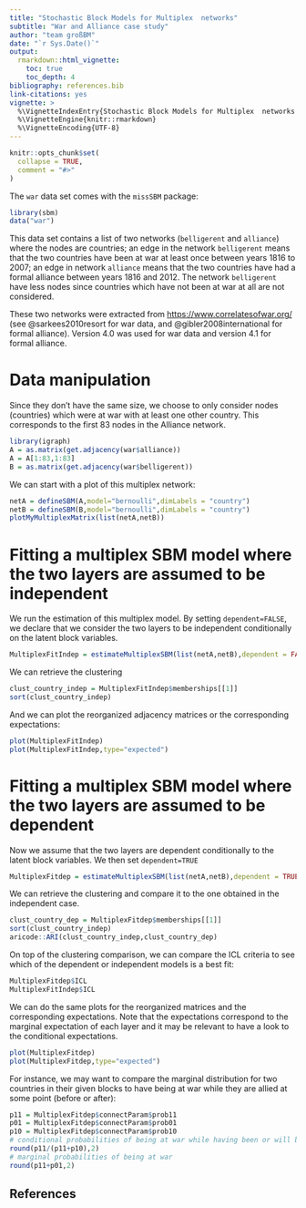 ```yaml
---
title: "Stochastic Block Models for Multiplex  networks"
subtitle: "War and Alliance case study"
author: "team großBM"
date: "`r Sys.Date()`"
output:
  rmarkdown::html_vignette:
    toc: true
    toc_depth: 4
bibliography: references.bib
link-citations: yes
vignette: >
  %\VignetteIndexEntry{Stochastic Block Models for Multiplex  networks : application}
  %\VignetteEngine{knitr::rmarkdown} 
  %\VignetteEncoding{UTF-8}
---
```


```r
knitr::opts_chunk$set(
  collapse = TRUE,
  comment = "#>"
)
```

The `war` data set comes with the `missSBM` package:

```r
library(sbm)
data("war")
```

This data set contains a list of two networks (`belligerent` and `alliance`) where the nodes are countries; an edge in the network `belligerent` means that the two countries have been at war at least once between years 1816 to 2007; an edge in network `alliance` means that the two countries have had a formal alliance between years 1816 and 2012.  The network `belligerent` have less nodes since countries which have not been at war at all are not considered.

These two networks were extracted from [https://www.correlatesofwar.org/](https://www.correlatesofwar.org/) (see @sarkees2010resort for war data, and  @gibler2008international for formal alliance). Version 4.0 was used for war data and version 4.1 for formal alliance. 


# Data manipulation

Since they don't have the same size, we choose to only consider nodes (countries) which were at war with at least one other country. This corresponds to the first 83 nodes in the Alliance network.

```r
library(igraph)
A = as.matrix(get.adjacency(war$alliance))
A = A[1:83,1:83]
B = as.matrix(get.adjacency(war$belligerent))
```

We can start with a plot of this multiplex network:
```r
netA = defineSBM(A,model="bernoulli",dimLabels = "country") 
netB = defineSBM(B,model="bernoulli",dimLabels = "country")
plotMyMultiplexMatrix(list(netA,netB))
```

# Fitting a multiplex SBM model where the two layers are assumed to be independent

We run the estimation of this multiplex model. By setting `dependent=FALSE`,
we declare that we consider the two layers to be independent conditionally
on the latent block variables.

```r
MultiplexFitIndep = estimateMultiplexSBM(list(netA,netB),dependent = FALSE)
```

We can retrieve the clustering
```r
clust_country_indep = MultiplexFitIndep$memberships[[1]]
sort(clust_country_indep)
```

And we can plot the reorganized adjacency matrices or the corresponding expectations:
```r
plot(MultiplexFitIndep)
plot(MultiplexFitIndep,type="expected")
```


# Fitting a multiplex SBM model where the two layers are assumed to be dependent


Now we assume that the two layers are dependent conditionally to the latent block variables.
We then set `dependent=TRUE`
```r
MultiplexFitdep = estimateMultiplexSBM(list(netA,netB),dependent = TRUE,estimOptions = list(verbosity=0))
```
We can retrieve the clustering and compare it to the one obtained in the independent case.
```r
clust_country_dep = MultiplexFitdep$memberships[[1]]
sort(clust_country_indep)
aricode::ARI(clust_country_indep,clust_country_dep) 
```
On top of the clustering comparison, we can compare the ICL criteria to see which of the dependent or independent models is a best fit:
```r
MultiplexFitdep$ICL
MultiplexFitIndep$ICL
```



We can do the same plots for the reorganized matrices and the corresponding expectations.
Note that the expectations correspond to the marginal expectation of each layer and it may be relevant to have a look to the conditional expectations.
```r
plot(MultiplexFitdep)
plot(MultiplexFitdep,type="expected")
```

For instance, we may want to compare the marginal distribution for two countries in their given blocks to have being at war while they are allied at some point (before or after):
```r
p11 = MultiplexFitdep$connectParam$prob11
p01 = MultiplexFitdep$connectParam$prob01
p10 = MultiplexFitdep$connectParam$prob10
# conditional probabilities of being at war while having been or will be allied
round(p11/(p11+p10),2)
# marginal probabilities of being at war
round(p11+p01,2)
```





## References
